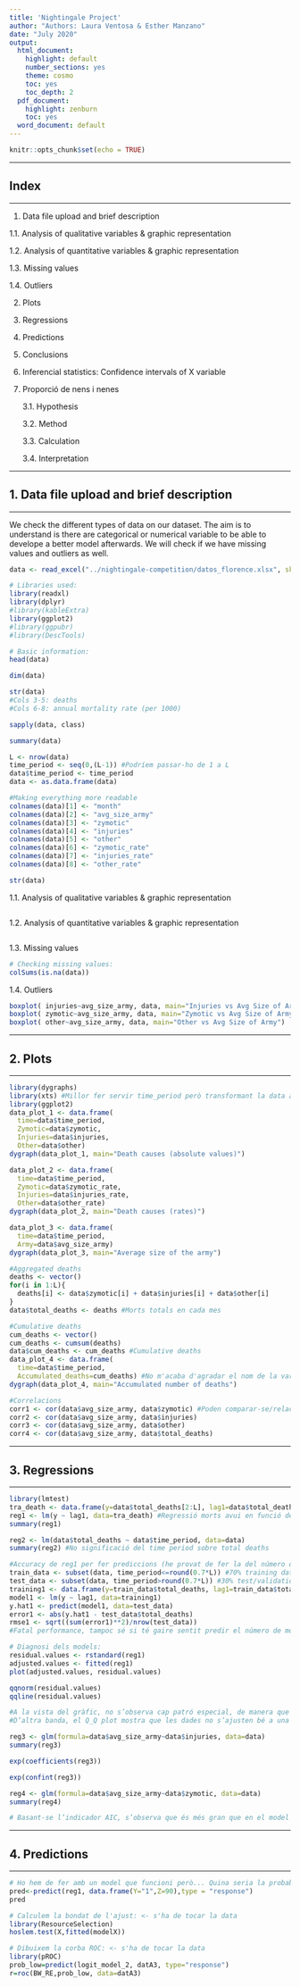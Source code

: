 ```yaml
---
title: 'Nightingale Project'
author: "Authors: Laura Ventosa & Esther Manzano"
date: "July 2020"
output:
  html_document:
    highlight: default
    number_sections: yes
    theme: cosmo
    toc: yes
    toc_depth: 2
  pdf_document:
    highlight: zenburn
    toc: yes
  word_document: default
---
```

```r
knitr::opts_chunk$set(echo = TRUE)
```


*****
## Index
*****

1. Data file upload and brief description

  1.1.  Analysis of qualitative variables & graphic representation

  1.2.  Analysis of quantitative variables & graphic representation

  1.3.  Missing values

  1.4.  Outliers
  
2. Plots

3. Regressions

4. Predictions

5. Conclusions



2. Inferencial statistics: Confidence intervals of X variable

3. Proporció de nens i nenes

	3.1.	Hypothesis

	3.2.	Method

	3.3.	Calculation
	
	3.4.  Interpretation


*****
## 1. Data file upload and brief description
*****

We check the different types of data on our dataset. The aim is to understand is there are categorical or numerical variable to be able to develope a better model afterwards. We will check if we have missing values and outliers as well.
```r
data <- read_excel("../nightingale-competition/datos_florence.xlsx", skip=1)

# Libraries used:
library(readxl)
library(dplyr)
#library(kableExtra)
library(ggplot2)
#library(ggpubr)
#library(DescTools)
```
```r
# Basic information:
head(data)
```
```r
dim(data)
```
```r
str(data)
#Cols 3-5: deaths
#Cols 6-8: annual mortality rate (per 1000) 
```
```r
sapply(data, class)
```
```r
summary(data)
```
```r
L <- nrow(data)
time_period <- seq(0,(L-1)) #Podríem passar-ho de 1 a L
data$time_period <- time_period
data <- as.data.frame(data)
```
```r
#Making everything more readable
colnames(data)[1] <- "month"
colnames(data)[2] <- "avg_size_army"
colnames(data)[3] <- "zymotic"
colnames(data)[4] <- "injuries"
colnames(data)[5] <- "other"
colnames(data)[6] <- "zymotic_rate"
colnames(data)[7] <- "injuries_rate"
colnames(data)[8] <- "other_rate"

str(data)
```

1.1. Analysis of qualitative variables & graphic representation

```r

```

1.2. Analysis of quantitative variables & graphic representation

```r

```

1.3. Missing values

```r
# Checking missing values:
colSums(is.na(data))
```

1.4. Outliers

```r
boxplot( injuries~avg_size_army, data, main="Injuries vs Avg Size of Army")
boxplot( zymotic~avg_size_army, data, main="Zymotic vs Avg Size of Army")
boxplot( other~avg_size_army, data, main="Other vs Avg Size of Army")
```


*****
## 2. Plots
*****

```r
library(dygraphs)
library(xts) #Millor fer servir time_period però transformant la data amb xts() queda l'eix x amb dates al gràfic dinàmic
library(ggplot2)
data_plot_1 <- data.frame(
  time=data$time_period, 
  Zymotic=data$zymotic, 
  Injuries=data$injuries,
  Other=data$other)
dygraph(data_plot_1, main="Death causes (absolute values)")

data_plot_2 <- data.frame(
  time=data$time_period,
  Zymotic=data$zymotic_rate, 
  Injuries=data$injuries_rate,
  Other=data$other_rate)
dygraph(data_plot_2, main="Death causes (rates)")

data_plot_3 <- data.frame(
  time=data$time_period,
  Army=data$avg_size_army)
dygraph(data_plot_3, main="Average size of the army")
```
```r
#Aggregated deaths
deaths <- vector() 
for(i in 1:L){
  deaths[i] <- data$zymotic[i] + data$injuries[i] + data$other[i]
}
data$total_deaths <- deaths #Morts totals en cada mes
```
```r
#Cumulative deaths
cum_deaths <- vector()
cum_deaths <- cumsum(deaths)
data$cum_deaths <- cum_deaths #Cumulative deaths
data_plot_4 <- data.frame(
  time=data$time_period,
  Accumulated_deaths=cum_deaths) #No m'acaba d'agradar el nom de la variable top-right. Millor data amb xts()?
dygraph(data_plot_4, main="Accumulated number of deaths")
```
```r
#Correlacions
corr1 <- cor(data$avg_size_army, data$zymotic) #Poden comparar-se/relacionar-se amb resultats de regressions 
corr2 <- cor(data$avg_size_army, data$injuries)
corr3 <- cor(data$avg_size_army, data$other)
corr4 <- cor(data$avg_size_army, data$total_deaths)
```


*****
## 3. Regressions
*****

```r
library(lmtest)
tra_death <- data.frame(y=data$total_deaths[2:L], lag1=data$total_deaths[1:(L-1)]) 
reg1 <- lm(y ~ lag1, data=tra_death) #Regressió morts avui en funció de les morts d'ahir
summary(reg1)
```
```r
reg2 <- lm(data$total_deaths ~ data$time_period, data=data)
summary(reg2) #No significació del time period sobre total deaths
```
```r
#Accuracy de reg1 per fer prediccions (he provat de fer la del número de morts basant-me només en un lag d'aquesta mateixa variable per provar de fer-ne alguna)
train_data <- subset(data, time_period<=round(0.7*L)) #70% training data
test_data <- subset(data, time_period>round(0.7*L)) #30% test/validation data
training1 <- data.frame(y=train_data$total_deaths, lag1=train_data$total_deaths) 
model1 <- lm(y ~ lag1, data=training1)
y.hat1 <- predict(model1, data=test_data)
error1 <- abs(y.hat1 - test_data$total_deaths)
rmse1 <- sqrt((sum(error1)**2)/nrow(test_data)) 
#Fatal performance, tampoc sé si té gaire sentit predir el número de morts futures a partir de les del dia anterior, ens caldria algo amb més chicha
```
```r
# Diagnosi dels models:
residual.values <- rstandard(reg1) 
adjusted.values <- fitted(reg1) 
plot(adjusted.values, residual.values)
```
```r
qqnorm(residual.values) 
qqline(residual.values)

#A la vista del gràfic, no s’observa cap patró especial, de manera que tant la homocedasticitat com la linealitat resulten hipòtesis raonables.
#D’altra banda, el Q_Q plot mostra que les dades no s’ajusten bé a una normal.
```
```r
reg3 <- glm(formula=data$avg_size_army~data$injuries, data=data) 
summary(reg3)
```
```r
exp(coefficients(reg3))
```
```r
exp(confint(reg3))
```
```r
reg4 <- glm(formula=data$avg_size_army~data$zymotic, data=data) 
summary(reg4)
```
```r
# Basant-se l’indicador AIC, s’observa que és més gran que en el model anterior, de manera que NO hi ha una millora en l’ajust. PERQUÈ NI INJURIES NI ZYMOTIC SON FACTORS SIGNIFICATIUS DE ARMY SIZE?
```


*****
## 4. Predictions
*****

```r
# Ho hem de fer amb un model que funcioni però... Quina seria la probabilitat de X si Y és això i Z és això altre?
pred<-predict(reg1, data.frame(Y="1",Z=90),type = "response")
pred
```
```r
# Calculem la bondat de l'ajust: <- s'ha de tocar la data
library(ResourceSelection)
hoslem.test(X,fitted(modelX))
```
```r
# Dibuixem la corba ROC: <- s'ha de tocar la data
library(pROC)
prob_low=predict(logit_model_2, datA3, type="response")
r=roc(BW_RE,prob_low, data=datA3)
```